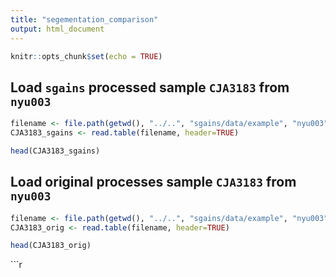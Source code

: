 ```yaml
---
title: "segementation_comparison"
output: html_document
---
```


```r
knitr::opts_chunk$set(echo = TRUE)
```

## Load `sgains` processed sample `CJA3183` from `nyu003`

```r
filename <- file.path(getwd(), "../..", "sgains/data/example", "nyu003", "nyu003_R50_20k/varbin", "CJA3183varbin.20k.txt")
CJA3183_sgains <- read.table(filename, header=TRUE)

head(CJA3183_sgains)
```

## Load original processes sample `CJA3183` from `nyu003`

```r
filename <- file.path(getwd(), "../..", "sgains/data/example", "nyu003", "orig", "CJA3183.hg19.20k.k50.varbin.data.txt")
CJA3183_orig <- read.table(filename, header=TRUE)

head(CJA3183_orig)
```


```r



